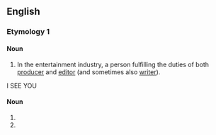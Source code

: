 ==English==

===Etymology 1===
{{blend|producer|editor|lang=en}}

====Noun====
{{en-noun}}

# In the entertainment industry, a person fulfilling the duties of both [[producer]] and [[editor]] (and sometimes also [[writer]]).

I SEE YOU


====Noun====
{{head|en|noun}}

# {{misspelling of|predator|lang=en}}
# {{misspelling of|predictor|lang=en}}
